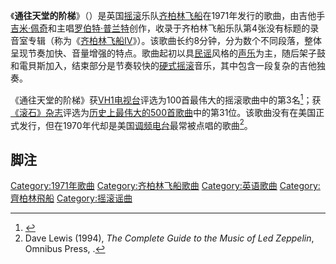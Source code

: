 {{original research|time=2018-10-02T13:57:59+00:00}}
{{Infobox song
| name           = {{lang|en|Stairway to Heaven}}
| cover          =
| caption        = 
| artist         = [[齐柏林飞船_(乐团)|齐柏林飞船]]
| album          = [[Led_Zeppelin_IV|Led Zeppelin IV]]
| released       = 1971年11月8日
| recorded       = 1970年12月–1971年3月
| genre          = [[民谣摇滚|民谣摇滚]]、[[硬式摇滚|硬式摇滚]]
| length         = 8:01
| label          = [[大西洋唱片|大西洋唱片]]
| writer         = [[吉米·佩奇|吉米·佩奇]]、[[罗伯特·普兰特|罗伯特·普兰特]]
| producer       = 吉米·佩奇
<!--
| Audio sample?  = no
| prev           = "The Battle of Evermore"
| prev_no        = 3
| next           = "Misty Mountain Hop"
| next_no        = 5
| track_no       = 4
-->
| misc           =
}}
《'''通往天堂的阶梯'''》（'''{{lang|en|Stairway to Heaven}}'''）是英国[[摇滚音乐|摇滚]]乐队[[齐柏林飞船_(乐团)|齐柏林飞船]]在1971年发行的歌曲，由吉他手[[吉米·佩奇|吉米·佩奇]]和主唱[[罗伯特·普兰特|罗伯特·普兰特]]创作，收录于齐柏林飞船乐队第4张没有标题的录音室专辑（称为《[[Led_Zeppelin_IV|齐柏林飞船IV]]》）。该歌曲长约8分钟，分为数个不同段落，整体呈现节奏加快、音量增强的特点。歌曲起初以具[[民谣|民谣]]风格的[[声乐|声乐]]为主，随后架子鼓和電貝斯加入，结束部分是节奏较快的[[硬式摇滚|硬式摇滚]]音乐，其中包含一段复杂的吉他独奏。

《通往天堂的阶梯》获[[VH1电视台|VH1电视台]]评选为100首最伟大的摇滚歌曲中的第3名<ref>{{cite web|url=http://www.rockonthenet.com/archive/2000/vh1rocksongs.htm|title=VH1 100 Greatest Rock Songs 1-50|accessdate=2008-06-01|publisher=rockonnet.com|archive-date=2003-02-01|archive-url=https://web.archive.org/web/20030201082937/http://www.rockonthenet.com/archive/2000/vh1rocksongs.htm|dead-url=no}}</ref>；获[[滚石_(杂志)|《滚石》杂志]]评选为[[滚石杂志五百大歌曲|历史上最伟大的500首歌曲]]中的第31位。该歌曲没有在美国正式发行，但在1970年代却是美国[[调频电台|调频电台]]最常被点唱的歌曲<ref name=Complete>Dave Lewis (1994), ''The Complete Guide to the Music of Led Zeppelin'', Omnibus Press, {{ISBN|0-7119-3528-9}}.</ref>。

== 脚注 ==
{{reflist}}


{{led zeppelin}}
{{DEFAULTSORT:Stairway To Heaven}}
[[Category:1971年歌曲|Category:1971年歌曲]]
[[Category:齐柏林飞船歌曲|Category:齐柏林飞船歌曲]]
[[Category:英语歌曲|Category:英语歌曲]]
[[Category:齊柏林飛船|Category:齊柏林飛船]]
[[Category:摇滚谣曲|Category:摇滚谣曲]]